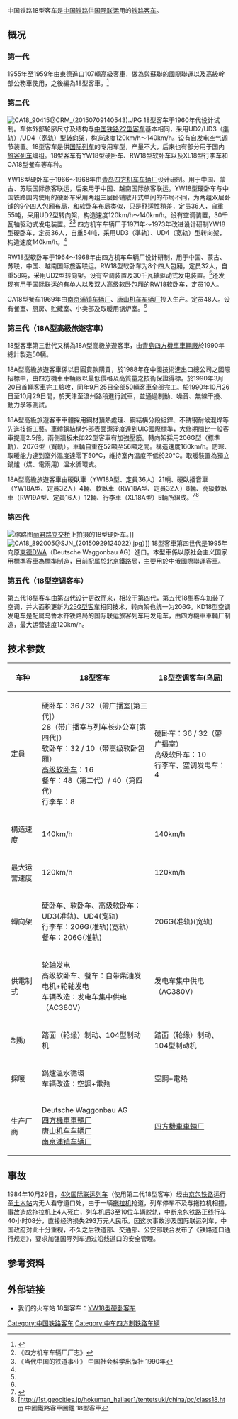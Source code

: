 {{Refimprove|time=2022-05-21T00:11:07+00:00}}
{{鐵路車輛
|車輛名稱 = 中国铁路18型客车
|公司色 = #364E41
|圖像 = RW18 Railway coaches 20100405.jpg
|pxl = 300px
|圖像說明 = [[K3/4次列车|K4次国际旅客列车]]编组中的RW18型客车
|unit = 
|輛數 = 
|型號 = YW18 YW18A RW18 RW18A CA18 XL18 XL18A KD18
|原產國 = {{DDR}}<br />{{CHN}}
|設計 = 
|製造 = 
|投產年份 = 1964年—2003年
|停產年份 = 
|類型 = 
|訂單編號 = 
|車輛編號 = 
|衍生型 = [[中国铁路19型客车|中国铁路19型客车]]
|衍生自 =
|營運路線 = 
|產量 = 
|設計最高速度 = 120 - 160
|營運最高速度 = 120
|載客量 =
|編組載客量 = 
|編組長度 = 
|全長 = 
|全闊 =
|全高 = 
|車輛重量 = 
|編組總重量 = 
|軸距 = 
|軌距 = 1435 mm / 1520 
|輸出 = 
|轉向架 = 
|驅動裝置 = 
|控制裝置 = 
|制動方式 = 
|製造商 = 
|製造年份 = 
|投入服務日期 = 
|備註 = 
|全寬備註 = 
}}
中国铁路18型客车是[[中国铁路|中国铁路]]供[[国际联运|国际联运]]用的[[铁路客车|铁路客车]]。

== 概况 ==
=== 第一代 ===
1955年至1959年由東德進口107輛高級客車，做為與蘇聯的國際聯運以及高級幹部公務車使用，之後編為18型客車。<ref>{{Cite web |url=http://1st.geocities.jp/hokuman_hailaer1/tentetsuki/china/pc/class18.htm |title=中國鐵路18型客車 |access-date=2011-12-05 |archive-url=https://web.archive.org/web/20121222083151/http://1st.geocities.jp/hokuman_hailaer1/tentetsuki/china/pc/class18.htm |archive-date=2012-12-22 |dead-url=yes }}</ref>
=== 第二代 ===
[[File:CA18_90415@CRM_(20150709140543).JPG|thumb]]
18型客车于1960年代设计试制。车体外部轮廓尺寸及结构与[[中国铁路22型客车|中国铁路22型客车]]基本相同，采用UD2/UD3（[[標準鐵軌|準轨]]）/UD4（[[宽轨|宽轨]]）型[[转向架|转向架]]，构造速度120km/h～140km/h。设有自发电空气调节装置。18型客车是供[[国际列车|国际列车]]的专用车型，产量不大，后来也有部分用于国内[[旅客列车|旅客列车]]编组。18型客车有YW18型硬卧车、RW18型软卧车以及XL18型行李车和CA18型餐车等车种。

YW18型硬卧车于1966～1968年由[[青岛|青岛]][[四方机车车辆厂|四方机车车辆厂]]设计研制。用于中国、蒙古、苏联国际旅客联运，后来用于中国、越南国际旅客联运。YW18型硬卧车与中国铁路国内使用的硬卧车采用两组三层卧铺敞开式单间的布局不同，为两组双层卧铺的9个四人包厢布局，和软卧车布局类似，只是舒适性稍差，定员36人，自重55吨，采用UD2型转向架，构造速度120km/h～140km/h。设有空调装置，30千瓦轴驱动式发电装置。<ref name="sifangchangzhi">《四方机车车辆厂厂志》</ref><ref name="Contemporary China Railway">《当代中国的铁道事业》 中国社会科学出版社 1990年</ref>
四方机车车辆厂于1971年～1973年改进设计研制YW18型硬卧车，定员36人，自重54吨，采用UD3（準轨）、UD4（宽轨）型转向架，构造速度140km/h。<ref name="sifangchangzhi" />

RW18型软卧车于1964～1968年由四方机车车辆厂设计研制，用于中国、蒙古、苏联，中国、越南国际旅客联运。RW18型软卧车为8个四人包厢，定员32人，自重58吨，采用UD2型转向架。设有空调装置及30千瓦轴驱动式发电装置。<ref name="sifangchangzhi" />还发现有用于国际联运的有单人以及双人高级软卧包厢的RW18软卧车，定员10人。

CA18型餐车1969年由[[南京浦镇车辆厂|南京浦镇车辆厂]]、[[唐山机车车辆厂|唐山机车车辆厂]]投入生产。定员48人。设有餐室、厨房、贮藏室、小卖部及取暖用锅炉室。<ref name="Contemporary China Railway" />

===第三代（18A型高級旅遊客車）===
18型客車第三世代又稱為18A型高級旅遊客車，由[[四方機車車輛廠|青島四方機車車輛廠]]於1990年總計製造50輛。

18A型高級旅遊客車係以日圓貸款購買，於1988年在中國技術進出口總公司之國際招標中，由四方機車車輛廠以最低價格及高質量之技術保證得標。於1990年3月20日首輛客車完工驗收，同年9月25日全部50輛客車全部完工。於1990年10月26日至10月29日間，於天津至滄州路段進行試車，並通過制動、噪音、無線干擾、動力學等測試。

18A型高級旅遊客車車體採用鋼材預熱處理、鋼結構分段組銲、不锈钢耐候混焊等先進技術工藝。車體鋼結構外部表面潔淨度達到UIC國際標準，大修期間比一般客車提高2.5倍。兩側牆板未如22型客車有加強壓筋。轉向架採用206G型（標準軌）、207G型（寬軌）。車輛自重在52噸至56噸之間。構造速度160km/h。防寒、取暖能力達到室外溫度達零下50℃，維持室內溫度不低於20℃。取暖裝置為獨立鍋爐（煤、電兩用）溫水循環式。

18A型高級旅遊客車由硬臥車（YW18A型、定員36人）21輛、硬臥播音車（YW18A型、定員32人）4輛、軟臥車（RW18A型、定員32人）8輛、高級軟臥車（RW19A型、定員16人）12輛、行李車（XL18A型）5輛所組成。<ref>{{Cite web |url=http://qdsq.qingdao.gov.cn/n15752132/n20546827/n20575348/n20577089/n20577104/26569902.html |title=青島地方志>冶金機械工業志>機車車輛>車輛>客車 |accessdate=2013-11-19 |archive-date=2015-06-10 |archive-url=https://web.archive.org/web/20150610215952/http://qdsq.qingdao.gov.cn/n15752132/n20546827/n20575348/n20577089/n20577104/26569902.html |dead-url=no }}</ref><ref>[http://1st.geocities.jp/hokuman_hailaer1/tentetsuki/china/pc/class18.htm {{Wayback|url=http://1st.geocities.jp/hokuman_hailaer1/tentetsuki/china/pc/class18.htm |date=20121222083151 }} 中國鐵路客車圖鑑 18型客車</ref>

===第四代===
[[File:China_Railways_YW18_668403_20150420.jpg|缩略图]][[丽君路立交桥|丽君路立交桥]]上拍摄的18型硬卧车。]]
[[File:CA18_892005@SJN_(20150929124022).jpg|thumb]]）]]
18型客車第四世代是1995年向原[[德意志民主共和國|東德]]DWA（Deutsche Waggonbau AG）進口。本型車係以原社会主义国家用標準客車為標準制造，目前配属於北京鐵路局，主要用於中俄國際聯運客車。

===第五代（18型空调客车）===
第五代18型客车由第四代设计更改而来，相较于第四代，第五代18型客车加装了空调，并大面积更新为[[中国铁路25G型客车|25G型客车]]相同技术，转向架也统一为206G。KD18型空调发电车是配属乌鲁木齐铁路局的国际联运旅客列车用发电车，由四方機車車輛厂制造，最大运营速度120km/h。

==技术参数==
{| class="wikitable"
!车种||18型客车||18型空调客车(乌局)
|-
|定員||硬卧车：36 / 32（帶广播室[第三代]）<br>28（带广播室与列车长办公室[第四代]）<br>软卧车：32 / 10（带高级软卧包厢）<br>[[中国铁路19型客车|高级软卧车]]：16<br>餐车：48（第二代）/ 40（第四代）<br>行李车：8||硬卧车：36 / 32（帶广播室）<br>高级软卧车：10<br>行李车、空调发电车：4
|-
|構造速度||140km/h||140km/h
|-
|最大运营速度||120km/h||120km/h
|-
|轉向架||硬卧车、软卧车、高级软卧车：UD3(准轨)、UD4(宽轨)<br>行李车：206G(准轨)(宽轨)<br>餐车：206G(准轨)||206G(准轨)(宽轨)
|-
|供電制式||轮轴发电<br>高级软卧车、餐车：自带柴油发电机+轮轴发电<br>车辆改造：发电车集中供电（AC380V）||发电车集中供电（AC380V）
|-
|制動||踏面（轮缘）制动、104型制动机||踏面（轮缘）制动、104型制动机
|-
|採暖||鍋爐溫水循環<br>车辆改造：空調+電熱||空調+電熱
|-
|生产厂商||Deutsche Waggonbau AG<br>[[四方機車車輛厂|四方機車車輛厂]]<br>[[唐山軌道客車|唐山机车车辆厂]]<br>[[南京浦镇车辆厂|南京浦镇车辆厂]]||[[四方機車車輛厂|四方機車車輛厂]]
|}

== 事故 ==
1984年10月29日，[[K3/4次列车|4次国际联运列车]]（使用第二代18型客车）经由[[京包铁路|京包铁路]]运行至[[土木站|土木站]]内无人看守道口处，由于一辆[[拖拉机|拖拉机]]抢道，列车停车不及与拖拉机相撞，事故造成拖拉机上4人死亡，列车机后3至10位车辆脱轨，中断京包铁路正线行车40小时08分，直接经济损失293万元人民币。因这次事故涉及国际联运列车，中国政府对此十分重视，不久之后铁道部、交通部、公安部联合发布了《铁路道口通行规定》，要求加强国际列车通过沿线道口的安全管理。

== 参考资料 ==
<div class="references-small">
{{RefFoot}}
<references />
</div>

== 外部链接 ==
{{Commons category|China Railways 18 passenger coaches}}
* 我们的火车站 18型客车：[http://www.trainfanz.com/series_info.aspx?Series=48&msg=652 YW18型硬卧客车]{{Wayback|url=http://www.trainfanz.com/series_info.aspx?Series=48&msg=652 |date=20160304222701 }}

{{中国铁路客车}}

[[Category:中国铁路客车|Category:中国铁路客车]]
[[Category:中车四方制铁路车辆|Category:中车四方制铁路车辆]]